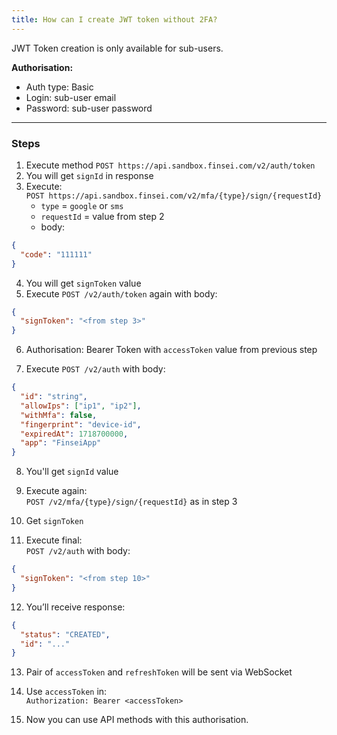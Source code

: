 ```yaml
---
title: How can I create JWT token without 2FA?
---
```


JWT Token creation is only available for sub-users.

**Authorisation:**

- Auth type: Basic  
- Login: sub-user email  
- Password: sub-user password

---

### Steps

1. Execute method `POST https://api.sandbox.finsei.com/v2/auth/token`  
2. You will get `signId` in response  
3. Execute:  
   `POST https://api.sandbox.finsei.com/v2/mfa/{type}/sign/{requestId}`  
   - `type` = `google` or `sms`  
   - `requestId` = value from step 2  
   - body:

```json
{
  "code": "111111"
}
```

4. You will get `signToken` value  
5. Execute `POST /v2/auth/token` again with body:

```json
{
  "signToken": "<from step 3>"
}
```

6. Authorisation: Bearer Token with `accessToken` value from previous step

7. Execute `POST /v2/auth` with body:

```json
{
  "id": "string",
  "allowIps": ["ip1", "ip2"],
  "withMfa": false,
  "fingerprint": "device-id",
  "expiredAt": 1718700000,
  "app": "FinseiApp"
}
```

8. You'll get `signId` value

9. Execute again:  
   `POST /v2/mfa/{type}/sign/{requestId}` as in step 3

10. Get `signToken`

11. Execute final:  
    `POST /v2/auth` with body:

```json
{
  "signToken": "<from step 10>"
}
```

12. You’ll receive response:

```json
{
  "status": "CREATED",
  "id": "..."
}
```

13. Pair of `accessToken` and `refreshToken` will be sent via WebSocket

14. Use `accessToken` in:  
    `Authorization: Bearer <accessToken>`

15. Now you can use API methods with this authorisation.
